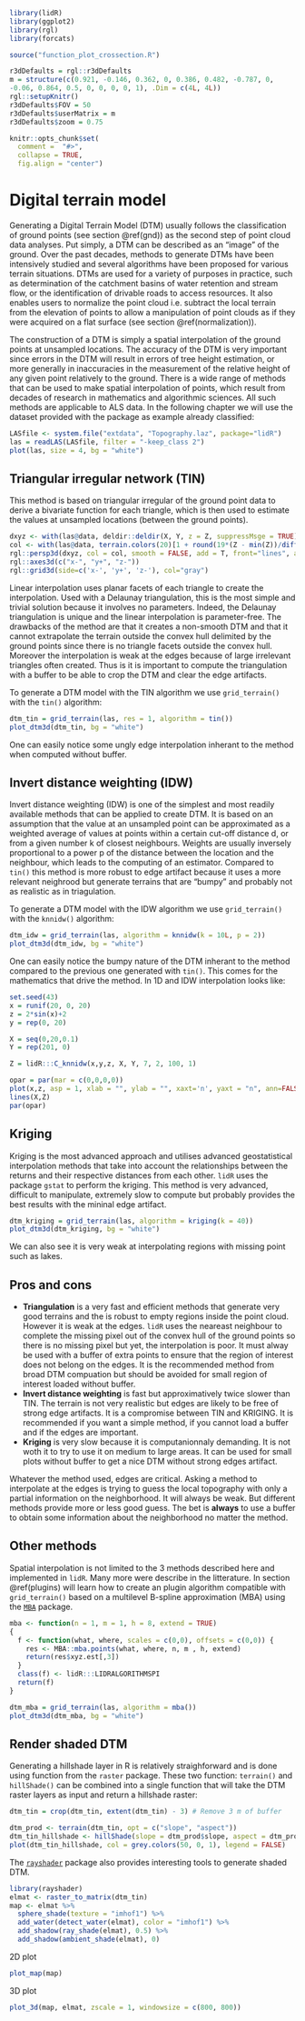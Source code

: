 ```r
library(lidR)
library(ggplot2)
library(rgl)
library(forcats)

source("function_plot_crossection.R")

r3dDefaults = rgl::r3dDefaults
m = structure(c(0.921, -0.146, 0.362, 0, 0.386, 0.482, -0.787, 0, 
-0.06, 0.864, 0.5, 0, 0, 0, 0, 1), .Dim = c(4L, 4L))
rgl::setupKnitr()
r3dDefaults$FOV = 50
r3dDefaults$userMatrix = m
r3dDefaults$zoom = 0.75

knitr::opts_chunk$set(
  comment =  "#>", 
  collapse = TRUE,
  fig.align = "center")
```

# Digital terrain model {#dtm}

Generating a Digital Terrain Model (DTM) usually follows the classification of ground points (see section \@ref(gnd)) as the second step of point cloud data analyses. Put simply, a DTM can be described as an "image" of the ground. Over the past decades, methods to generate DTMs have been intensively studied and several algorithms have been proposed for various terrain situations. DTMs are used for a variety of purposes in practice, such as determination of the catchment basins of water retention and stream flow, or the identification of drivable roads to access resources. It also enables users to normalize the point cloud i.e. subtract the local terrain from the elevation of points to allow a manipulation of point clouds as if they were acquired on a flat surface (see section \@ref(normalization)).

The construction of a DTM is simply a spatial interpolation of the ground points at unsampled locations. The accuracy of the DTM is very important since errors in the DTM will result in errors of tree height estimation, or more generally in inaccuracies in the measurement of the relative height of any given point relatively to the ground. There is a wide range of methods that can be used to make spatial interpolation of points, which result from decades of research in mathematics and algorithmic sciences. All such methods are applicable to ALS data. In the following chapter we will use the dataset provided with the package as example already classified:

```r
LASfile <- system.file("extdata", "Topography.laz", package="lidR")
las = readLAS(LASfile, filter = "-keep_class 2")
plot(las, size = 4, bg = "white")
```


## Triangular irregular network (TIN)

This method is based on triangular irregular of the ground point data to derive a bivariate function for each triangle, which is then used to estimate the values at unsampled locations (between the ground points). 

```r
dxyz <- with(las@data, deldir::deldir(X, Y, z = Z, suppressMsge = TRUE))
col <- with(las@data, terrain.colors(20)[1 + round(19*(Z - min(Z))/diff(range(Z)))])
rgl::persp3d(dxyz, col = col, smooth = FALSE, add = T, front="lines", axes = F)
rgl::axes3d(c("x-", "y+", "z-"))
rgl::grid3d(side=c('x-', 'y+', 'z-'), col="gray")
```

Linear interpolation uses planar facets of each triangle to create the interpolation. Used with a Delaunay triangulation, this is the most simple and trivial solution because it involves no parameters. Indeed, the Delaunay triangulation is unique and the linear interpolation is parameter-free. The drawbacks of the method are that it creates a non-smooth DTM and that it cannot extrapolate the terrain outside the convex hull delimited by the ground points since there is no triangle facets outside the convex hull. Moreover the interpolation is weak at the edges because of large irrelevant triangles often created. Thus is it is important to compute the triangulation with a buffer to be able to crop the DTM and clear the edge artifacts.

To generate a DTM model with the TIN algorithm we use `grid_terrain()`  with the `tin()` algorithm:

```r
dtm_tin = grid_terrain(las, res = 1, algorithm = tin())
plot_dtm3d(dtm_tin, bg = "white") 
```

One can easily notice some ungly edge interpolation inherant to the method when computed without buffer.

## Invert distance weighting (IDW)

Invert distance weighting (IDW) is one of the simplest and most readily available methods that can be applied to create DTM. It is based on an assumption that the value at an unsampled point can be approximated as a weighted average of values at points within a certain cut-off distance d, or from a given number k of closest neighbours. Weights are usually inversely proportional to a power p of the distance between the location and the neighbour, which leads to the computing of an estimator. Compared to `tin()` this method is more robust to edge artifact because it uses a more relevant neighrood but generate terrains that are "bumpy" and probably not as realistic as in triagulation.

To generate a DTM model with the IDW algorithm we use `grid_terrain()`  with the `knnidw()` algorithm:

```r
dtm_idw = grid_terrain(las, algorithm = knnidw(k = 10L, p = 2))
plot_dtm3d(dtm_idw, bg = "white") 
```

One can easily notice the bumpy nature of the DTM inherant to the method compared to the previous one generated with `tin()`. This comes for the mathematics that drive the method. In 1D and IDW interpolation looks like:

```r
set.seed(43)
x = runif(20, 0, 20)
z = 2*sin(x)+2
y = rep(0, 20)

X = seq(0,20,0.1)
Y = rep(201, 0)

Z = lidR:::C_knnidw(x,y,z, X, Y, 7, 2, 100, 1)

opar = par(mar = c(0,0,0,0))
plot(x,z, asp = 1, xlab = "", ylab = "", xaxt='n', yaxt = "n", ann=FALSE)
lines(X,Z)
par(opar)
```

## Kriging

Kriging is the most advanced approach and utilises advanced geostatistical interpolation methods that take into account the relationships between the returns and their respective distances from each other. `lidR` uses the package `gstat` to perform the kriging. This method is very advanced, difficult to manipulate, extremely slow to compute but probably provides the best results with the mininal edge artifact.


```r
dtm_kriging = grid_terrain(las, algorithm = kriging(k = 40))
plot_dtm3d(dtm_kriging, bg = "white") 
```

We can also see it is very weak at interpolating regions with missing point such as lakes.

## Pros and cons

- **Triangulation** is a very fast and efficient methods that generate very good terrains and the is robust to empty regions inside the point cloud. However it is weak at the edges. `lidR` uses the neareast neighbour to complete the missing pixel out of the convex hull of the ground points so there is no missing pixel but yet, the interpolation is poor. It must alway be used with a buffer of extra points to ensure that the region of interest does not belong on the edges. It is the recommended method from broad DTM compuation but should be avoided for small region of interest loaded without buffer.
- **Invert distance weighting** is fast but approximatively twice slower than TIN. The terrain is not very realistic but edges are likely to be free of strong edge artifacts. It is a compromise between TIN and KRIGING. It is recommended if you want a simple method, if you cannot load a buffer and if the edges are important.
- **Kriging** is very slow because it is computanionnaly demanding. It is not woth it to try to use it on medium to large areas. It can be used for small plots without buffer to get a nice DTM without strong edges artifact.

Whatever the method used, edges are critical. Asking a method to interpolate at the edges is trying to guess the local topography with only a partial information on the neighborhood. It will always be weak. But different methods provide more or less good guess. The bet is **always** to use a buffer to obtain some information about the neighborhood no matter the method.

## Other methods

Spatial interpolation is not limited to the 3 methods described here and implemented in `lidR`. Many more were describe in the litterature. In section \@ref(plugins) will learn how to create an plugin algorithm compatible with `grid_terrain()` based on a multilevel B-spline approximation (MBA) using the [`MBA`](https://cran.r-project.org/web/packages/MBA/index.html) package.

```r
mba <- function(n = 1, m = 1, h = 8, extend = TRUE)
{
  f <- function(what, where, scales = c(0,0), offsets = c(0,0)) {
    res <- MBA::mba.points(what, where, n, m , h, extend)
    return(res$xyz.est[,3])
  }
  class(f) <- lidR:::LIDRALGORITHMSPI
  return(f)
}
```

```r
dtm_mba = grid_terrain(las, algorithm = mba())
plot_dtm3d(dtm_mba, bg = "white")
```

## Render shaded DTM

Generating a hillshade layer in R is relatively straighforward and is done using function from the `raster` package. These two function: `terrain()` and `hillShade()` can be combined into a single function that will take the DTM raster layers as input and return a hillshade raster:

```r
dtm_tin = crop(dtm_tin, extent(dtm_tin) - 3) # Remove 3 m of buffer

dtm_prod <- terrain(dtm_tin, opt = c("slope", "aspect"))
dtm_tin_hillshade <- hillShade(slope = dtm_prod$slope, aspect = dtm_prod$aspect)
plot(dtm_tin_hillshade, col = grey.colors(50, 0, 1), legend = FALSE)
```


The [`rayshader`](https://github.com/tylermorganwall/rayshader) package also provides interesting tools to generate shaded DTM.

```r
library(rayshader)
elmat <- raster_to_matrix(dtm_tin)
map <- elmat %>%
  sphere_shade(texture = "imhof1") %>%
  add_water(detect_water(elmat), color = "imhof1") %>%
  add_shadow(ray_shade(elmat), 0.5) %>%
  add_shadow(ambient_shade(elmat), 0)
```

2D plot

```r
plot_map(map)
```

3D plot

```r
plot_3d(map, elmat, zscale = 1, windowsize = c(800, 800))
```

